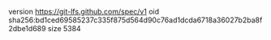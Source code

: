 version https://git-lfs.github.com/spec/v1
oid sha256:bd1ced69585237c335f875d564d90c76ad1dcda6718a36027b2ba8f2dbe1d689
size 5384
